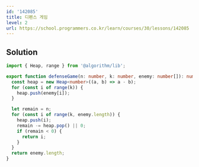 ```yaml
---
id: '142085'
title: 디펜스 게임
level: 2
url: https://school.programmers.co.kr/learn/courses/30/lessons/142085
---
```


## Solution

```typescript filename="solution.ts" copy
import { Heap, range } from '@algorithm/lib';

export function defenseGame(n: number, k: number, enemy: number[]): number {
  const heap = new Heap<number>((a, b) => a - b);
  for (const i of range(k)) {
    heap.push(enemy[i]);
  }

  let remain = n;
  for (const i of range(k, enemy.length)) {
    heap.push(i);
    remain -= heap.pop() || 0;
    if (remain < 0) {
      return i;
    }
  }
  return enemy.length;
}
```
